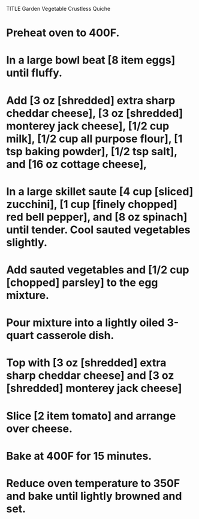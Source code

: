 TITLE Garden Vegetable Crustless Quiche

# Preheat oven to 400F.
# In a large bowl beat [8 item eggs] until fluffy.
# Add [3 oz [shredded] extra sharp cheddar cheese], [3 oz [shredded] monterey jack cheese], [1/2 cup milk], [1/2 cup all purpose flour], [1 tsp baking powder], [1/2 tsp salt], and [16 oz cottage cheese],
# In a large skillet saute [4 cup [sliced] zucchini], [1 cup [finely chopped] red bell pepper], and [8 oz spinach] until tender. Cool sauted vegetables slightly.
# Add sauted vegetables and [1/2 cup [chopped] parsley] to the egg mixture.
# Pour mixture into a lightly oiled 3-quart casserole dish.
# Top with [3 oz [shredded] extra sharp cheddar cheese] and [3 oz [shredded] monterey jack cheese]
# Slice [2 item tomato] and arrange over cheese.
# Bake at 400F for 15 minutes.
# Reduce oven temperature to 350F and bake until lightly browned and set.
